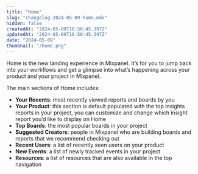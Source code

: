 ```yaml
---
title: "Home"
slug: "changelog-2024-05-09-home.mdx"
hidden: false
createdAt: "2024-05-09T16:50:45.397Z"
updatedAt: "2024-05-09T16:50:45.397Z"
date: "2024-05-09"
thumbnail: "/home.png"
---
```


Home is the new landing experience in Mixpanel. It’s for you to jump back into your workflows and get a glimpse into what’s happening across your product and your project in Mixpanel.

The main sections of Home includes:

- **Your Recents**: most recently viewed reports and boards by you
- **Your Product**: this section is default populated with the top insights reports in your project, you can customize and change which insight report you’d like to display on Home
- **Top Boards**: the most popular boards in your project
- **Suggested Creators**: people in Mixpanel who are building boards and reports that we recommend checking out
- **Recent Users**: a list of recently seen users on your product
- **New Events**: a list of newly tracked events in your project
- **Resources**: a list of resources that are also available in the top navigation
